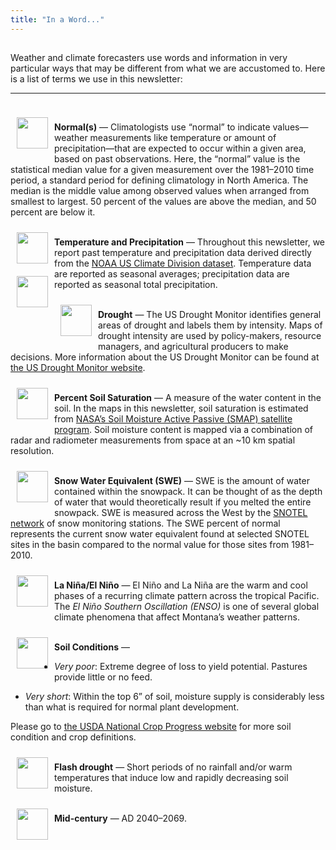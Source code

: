 ```yaml
---
title: "In a Word..."
---
```


## {-}
Weather and climate forecasters use words and information in very particular ways that may be different from what we are accustomed to. Here is a list of terms we use in this newsletter:
  
<hr>

<div style="-webkit-columns: 3 250px;-moz-columns: 3 250px;columns: 3 250px;">
  ![](./icons/normals.svg){style="height:50px; margin:10px 10px; float:left;"}<br>**Normal(s)** --- Climatologists use "normal" to indicate values---weather measurements like temperature or amount of precipitation---that are expected to occur within a given area, based on past observations. Here, the "normal" value is the statistical median value for a given measurement over the 1981--2010 time period, a standard period for defining climatology in North America. The median is the middle value among observed values when arranged from smallest to largest. 50 percent of the values are above the median, and 50 percent are below it.

<div style="float:left;">
![](./icons/temperature.svg){style="height:50px; margin:10px 10px; float:left;"}
<div class="clearfix"></div>
![](./icons/precipitation.svg){style="height:50px; margin:10px 10px; float:left;"}
</div>
<br>**Temperature and Precipitation** --- Throughout this newsletter, we report past temperature and precipitation data derived directly from the [NOAA US Climate Division dataset](https://www.ncdc.noaa.gov/monitoring-references/maps/us-climate-divisions.php). Temperature data are reported as seasonal averages; precipitation data are reported as seasonal total precipitation.

<div class="clearfix"></div>

![](./icons/drought.svg){style="height:50px; margin:10px 10px; float:left;"}<br>**Drought** --- The US Drought Monitor identifies general areas of drought and labels them by intensity. Maps of drought intensity are used by policy-makers, resource managers, and agricultural producers to make decisions. More information about the US Drought Monitor can be found at [the US Drought Monitor website](http://droughtmonitor.unl.edu/).

<div class="clearfix"></div>

![](./icons/soil_saturation.svg){style="height:50px; margin:10px 10px; float:left;"}<br>**Percent Soil Saturation** --- A measure of the water content in the soil. In the maps in this newsletter, soil saturation is estimated from [NASA’s Soil Moisture Active Passive (SMAP) satellite program](https://smap.jpl.nasa.gov). Soil moisture content is mapped via a combination of radar and radiometer measurements from space at an ~10 km spatial resolution.

![](./icons/swe.svg){style="height:50px; margin:10px 10px; float:left;"}<br>**Snow Water Equivalent (SWE)** --- SWE is the amount of water contained within the snowpack. It can be thought of as the depth of water that would theoretically result if you melted the entire snowpack. SWE is measured across the West by the [SNOTEL network](https://www.wcc.nrcs.usda.gov/about/mon_automate.html) of snow monitoring stations. The SWE percent of normal represents the current snow water equivalent found at selected SNOTEL sites in the basin compared to the normal value for those sites from 1981--2010.

<div class="clearfix"></div>

![](./icons/enso.svg){style="height:50px; margin:10px 10px; float:left;"}<br>**La Niña/El Niño** --- El Niño and La Niña are the warm and cool phases of a recurring climate pattern across the tropical Pacific. The *El Niño Southern Oscillation (ENSO)* is one of several global climate phenomena that affect Montana's weather patterns.

<div class="clearfix"></div>

![](./icons/soil_conditions.svg){style="height:50px; margin:10px 10px; float:left;"}<br>**Soil Conditions** ---
<div class="clearfix"></div>
- *Very poor*: Extreme degree of loss to yield potential. Pastures provide little or no feed.

- *Very short*: Within the top 6" of soil, moisture supply is considerably less than what is required for normal plant development.

Please go to [the USDA National Crop Progress website](https://www.nass.usda.gov/Publications/National_Crop_Progress/Terms_and_Definitions/index.php) for more soil condition and crop definitions.

<div class="clearfix"></div>

![](./icons/flash_drought.svg){style="height:50px; margin:10px 10px; float:left;"}<br>**Flash drought** --- Short periods of no rainfall and/or warm temperatures that induce low and rapidly decreasing soil moisture.

<div class="clearfix"></div>

![](./icons/midcentury.svg){style="height:50px; margin:10px 10px; float:left;"}<br>**Mid-century** --- AD 2040--2069.

<div class="clearfix"></div>

</div>
